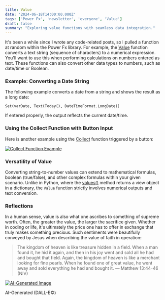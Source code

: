 ---
title: Value
date: '2024-06-18T14:00:00.000Z'
tags: ['Power Fx', 'newsletter', 'everyone', 'Value']
draft: false
summary: "Exploring value functions with seamless data integration."
---

It's been a while since I wrote any code-related posts, so I pulled a function at random within the Power Fx library. For example, the [Value](https://learn.microsoft.com/en-us/power-platform/power-fx/reference/function-value) function converts a text string (sequence of characters) to a numerical expression. You'll want to use this when performing calculations on numbers entered as text. These functions can also convert other data types to numbers, such as date/time or Boolean.

### Example: Converting a Date String

The following example converts a date from a string and shows the result as a long date:

```powerfx
Set(varDate, Text(Today(), DateTimeFormat.LongDate))
```

If entered properly, the output reflects the current date/time.

### Using the Collect Function with Button Input

Here is another example using the [Collect](https://www.wildfx.io/i/144004760/bonus-collect) function triggered by a button:

<div style={{ textAlign: 'center', display: 'flex', flexDirection: 'column', alignItems: 'center' }}>
  <a href="https://substackcdn.com/image/fetch/f_auto,q_auto:good,fl_progressive:steep/https%3A%2F%2Fsubstack-post-media.s3.amazonaws.com%2Fpublic%2Fimages%2F44cc25ba-40b8-4a80-994b-7eeead860b58_800x361.gif">
    <img src="https://substack-post-media.s3.amazonaws.com/public/images/44cc25ba-40b8-4a80-994b-7eeead860b58_800x361.gif" alt="Collect Function Example" style={{ maxWidth: '100%' }} />
  </a>
</div>

### Versatility of Value

Converting string-to-number values can extend to mathematical formulas, boolean (true/false), and other complex formulas within your given scenario. Unlike in Python, where the [values()](https://www.w3schools.com/python/ref_dictionary_values.asp) method returns a view object in a dictionary, the `Value` function strictly involves numerical outputs and text conversion.

### Reflections

In a human sense, value is also what one ascribes to something of supreme worth. Often, the greater the value, the larger the sacrifice given. Whether in coding or life, it's ultimately the price one has to offer in exchange that truly makes something precious. Such sentiments were beautifully conveyed by Jesus when describing the value of faith in operation:

> The kingdom of heaven is like treasure hidden in a field. When a man found it, he hid it again, and then in his joy went and sold all he had and bought that field. Again, the kingdom of heaven is like a merchant looking for fine pearls. When he found one of great value, he went away and sold everything he had and bought it. — Matthew 13:44-46 (NIV)

<div style={{ textAlign: 'center', display: 'flex', flexDirection: 'column', alignItems: 'center' }}>
  <a href="https://substackcdn.com/image/fetch/f_auto,q_auto:good,fl_progressive:steep/https%3A%2F%2Fsubstack-post-media.s3.amazonaws.com%2Fpublic%2Fimages%2F72a1c42a-a723-424e-a6b4-2169e8a7dde8_1792x1024.png">
    <img src="https://substack-post-media.s3.amazonaws.com/public/images/72a1c42a-a723-424e-a6b4-2169e8a7dde8_1792x1024.png" alt="AI-Generated Image" style={{ maxWidth: '100%' }} />
  </a>
  <p>AI-Generated (DALL-E©)</p>
</div>
